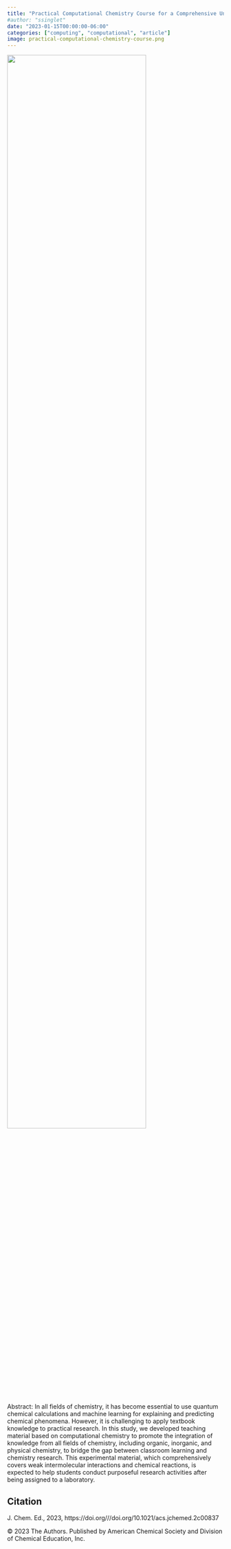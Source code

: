 ```yaml
---
title: "Practical Computational Chemistry Course for a Comprehensive Understanding of Organic, Inorganic, and Physical Chemistry: From Molecular Interactions to Chemical Reactions"
#author: "ssinglet"
date: "2023-01-15T00:00:00-06:00"
categories: ["computing", "computational", "article"]
image: practical-computational-chemistry-course.png
---
```


![](practical-computational-chemistry-course.png){width="80%"}

Abstract: In all fields of chemistry, it has become essential to use quantum chemical calculations and machine learning for explaining and predicting chemical phenomena. However, it is challenging to apply textbook knowledge to practical research. In this study, we developed teaching material based on computational chemistry to promote the integration of knowledge from all fields of chemistry, including organic, inorganic, and physical chemistry, to bridge the gap between classroom learning and chemistry research. This experimental material, which comprehensively covers weak intermolecular interactions and chemical reactions, is expected to help students conduct purposeful research activities after being assigned to a laboratory.


## Citation {#citation}

J. Chem. Ed., 2023, https://doi.org///doi.org/10.1021/acs.jchemed.2c00837

© 2023 The Authors. Published by American Chemical Society and Division of Chemical Education, Inc.
